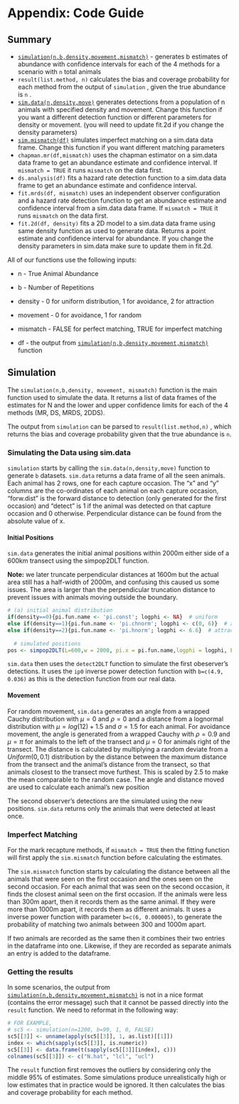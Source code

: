 
# Appendix: Code Guide


## Summary

-   [`simulation(n,b,density,movement,mismatch)`](#simulation) - generates b estimates of abundance with confidence intervals for each of the 4 methods for a scenario with `n` total animals
-   `result(list.method, n)` calculates the bias and coverage probability for each method from the output of `simulation` , given the true abundance is `n` .
-   [`sim.data(n,density,move)`](#sim.data) generates detections from a population of n animals with specified density and movement. Change this function if you want a different detection function or different parameters for density or movement. (you will need to update fit.2d if you change the density parameters)
-   [`sim.mismatch(df)`](#sim.mismatch) simulates imperfect matching on a sim.data data frame. Change this function if you want different matching parameters
-   `chapman.mr(df,mismatch)` uses the chapman estimator on a sim.data data frame to get an abundance estimate and confidence interval. If `mismatch = TRUE` it runs `mismatch` on the data first.
-   `ds.analysis(df)` fits a hazard rate detection function to a sim.data data frame to get an abundance estimate and confidence interval.
-   `fit.mrds(df, mismatch)` uses an independent observer configuration and a hazard rate detection function to get an abundance estimate and confidence interval from a sim.data data frame. If `mismatch = TRUE` it runs `mismatch` on the data first.
-   `fit.2d(df, density)` fits a 2D model to a sim.data data frame using same density function as used to generate data. Returns a point estimate and confidence interval for abundance. If you change the density parameters in sim.data make sure to update them in fit.2d.

All of our functions use the following inputs:

-   n - True Animal Abundance

-   b - Number of Repetitions

-   density - 0 for uniform distribution, 1 for avoidance, 2 for attraction

-   movement - 0 for avoidance, 1 for random

-   mismatch - FALSE for perfect matching, TRUE for imperfect matching

-   df - the output from [`simulation(n,b,density,movement,mismatch)`](#simulation) function

## Simulation {#simulation}

The `simulation(n,b,density, movement, mismatch)` function is the main function used to simulate the data. It returns a list of data frames of the estimates for N and the lower and upper confidence limits for each of the 4 methods (MR, DS, MRDS, 2DDS).

The output from `simulation` can be parsed to `result(list.method,n)` , which returns the bias and coverage probability given that the true abundance is `n`.

### Simulating the Data using sim.data {#sim.data}

`simulation` starts by calling the `sim.data(n,density,move)` function to generate `b` datasets. `sim.data` returns a data frame of all the seen animals. Each animal has 2 rows, one for each capture occasion. The "x" and "y" columns are the co-ordinates of each animal on each capture occasion, "forw.dist" is the forward distance to detection (only generated for the first occasion) and "detect" is 1 if the animal was detected on that capture occasion and 0 otherwise. Perpendicular distance can be found from the absolute value of x.

#### Initial Positions

`sim.data` generates the initial animal positions within 2000m either side of a 600km transect using the simpop2DLT function.

**Note:** we later truncate perpendicular distances at 1600m but the actual area still has a half-width of 2000m, and confusing this caused us some issues. The area is larger than the perpendicular truncation distance to prevent issues with animals moving outside the boundary.

```r
# (a) initial animal distribution
if(density==0){pi.fun.name <- 'pi.const'; logphi <- NA}  # uniform
else if(density==1){pi.fun.name <- 'pi.chnorm'; logphi <- c(0, 6)}  # avoid
else if(density==2){pi.fun.name <- 'pi.hnorm'; logphi <- 6.6}  # attracted
  
  # simulated positions
pos <- simpop2DLT(L=600,w = 2000, pi.x = pi.fun.name,logphi = logphi, En = n, fixed.n = T)

```

`sim.data` then uses the `detect2DLT` function to simulate the first obeserver's detections. It uses the `ip0` inverse power detection function with `b=c(4.9, 0.036)` as this is the detection function from our real data.

#### Movement

For random movement, `sim.data` generates an angle from a wrapped Cauchy distribution with $\mu = 0$ and $\rho = 0$ and a distance from a lognormal distribution with $\mu = log(12) + 1.5$ and $\sigma = 1.5$ for each animal. For avoidance movement, the angle is generated from a wrapped Cauchy with $\rho = 0.9$ and $\mu = \pi$ for animals to the left of the transect and $\mu = 0$ for animals right of the transect. The distance is calculated by multiplying a random deviate from a $Uniform(0,0.1)$ distribution by the distance between the maximum distance from the transect and the animal's distance from the transect, so that animals closest to the transect move furthest. This is scaled by 2.5 to make the mean comparable to the random case. The angle and distance moved are used to calculate each animal's new position

The second observer's detections are the simulated using the new positions. `sim.data` returns only the animals that were detected at least once.

### Imperfect Matching {#sim.mismatch}

For the mark recapture methods, if `mismatch = TRUE` then the fitting function will first apply the `sim.mismatch` function before calculating the estimates.

The `sim.mismatch` function starts by calculating the distance between all the animals that were seen on the first occasion and the ones seen on the second occasion. For each animal that was seen on the second occasion, it finds the closest animal seen on the first occasion. If the animals were less than 300m apart, then it records them as the same animal. If they were more than 1000m apart, it records them as different animals. It uses a inverse power function with parameter `b=c(6, 0.000005)`, to generate the probability of matching two animals between 300 and 1000m apart.

If two animals are recorded as the same then it combines their two entries in the dataframe into one. Likewise, if they are recorded as separate animals an entry is added to the dataframe.

### Getting the results {#result}

In some scenarios, the output from [`simulation(n,b,density,movement,mismatch)`](#simulation) is not in a nice format (contains the error message) such that it cannot be passed directly into the `result` function. We need to reformat in the following way:

```r
# FOR EXAMPLE,
# sc5 <- simulation(n=1200, b=99, 1, 0, FALSE)
sc5[[3]] <- unname(apply(sc5[[3]], 1, as.list)[[1]])
index <- which(sapply(sc5[[3]], is.numeric))
sc5[[3]] <- data.frame(t(sapply(sc5[[3]][index], c)))
colnames(sc5[[3]]) <- c("N.hat", "lcl", "ucl")
```

The `result` function first removes the outliers by considering only the middle 95% of estimates. Some simulations produce unrealistically high or low estimates that in practice would be ignored. It then calculates the bias and coverage probability for each method.
